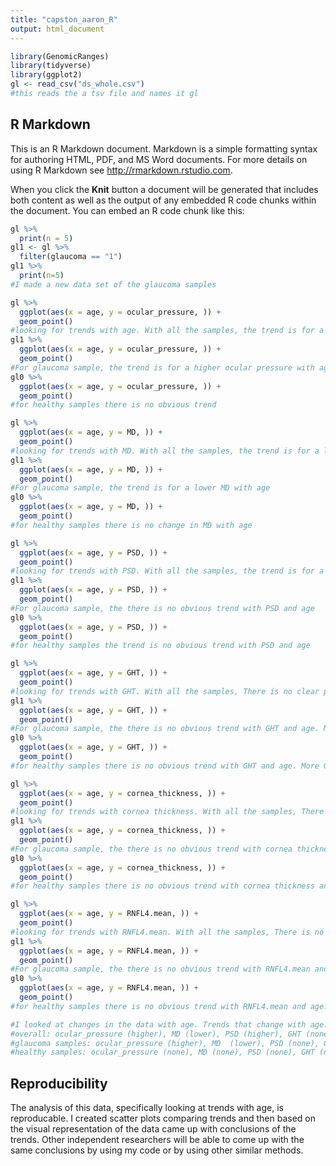 ```yaml
---
title: "capston_aaron_R"
output: html_document
---
```


```r
library(GenomicRanges)
library(tidyverse)
library(ggplot2)
gl <- read_csv("ds_whole.csv")
#this reads the a tsv file and names it gl
```

## R Markdown

This is an R Markdown document. Markdown is a simple formatting syntax for authoring HTML, PDF, and MS Word documents. For more details on using R Markdown see <http://rmarkdown.rstudio.com>.

When you click the **Knit** button a document will be generated that includes both content as well as the output of any embedded R code chunks within the document. You can embed an R code chunk like this:

```r
gl %>%
  print(n = 5)
gl1 <- gl %>%
  filter(glaucoma == "1")
gl1 %>%
  print(n=5)
#I made a new data set of the glaucoma samples
```
```r
gl %>%
  ggplot(aes(x = age, y = ocular_pressure, )) +
  geom_point()
#looking for trends with age. With all the samples, the trend is for a higher ocular pressure with age.
gl1 %>%
  ggplot(aes(x = age, y = ocular_pressure, )) +
  geom_point()
#For glaucoma sample, the trend is for a higher ocular pressure with age
gl0 %>%
  ggplot(aes(x = age, y = ocular_pressure, )) +
  geom_point()
#for healthy samples there is no obvious trend
```
```r
gl %>%
  ggplot(aes(x = age, y = MD, )) +
  geom_point()
#looking for trends with MD. With all the samples, the trend is for a lower MD with age.
gl1 %>%
  ggplot(aes(x = age, y = MD, )) +
  geom_point()
#For glaucoma sample, the trend is for a lower MD with age
gl0 %>%
  ggplot(aes(x = age, y = MD, )) +
  geom_point()
#for healthy samples there is no change in MD with age
```
```r
gl %>%
  ggplot(aes(x = age, y = PSD, )) +
  geom_point()
#looking for trends with PSD. With all the samples, the trend is for a higher PSD with age.
gl1 %>%
  ggplot(aes(x = age, y = PSD, )) +
  geom_point()
#For glaucoma sample, the there is no obvious trend with PSD and age
gl0 %>%
  ggplot(aes(x = age, y = PSD, )) +
  geom_point()
#for healthy samples the trend is no obvious trend with PSD and age
```
```r
gl %>%
  ggplot(aes(x = age, y = GHT, )) +
  geom_point()
#looking for trends with GHT. With all the samples, There is no clear pattern with age. Mosty 0 or 2.
gl1 %>%
  ggplot(aes(x = age, y = GHT, )) +
  geom_point()
#For glaucoma sample, the there is no obvious trend with GHT and age. More 2's overall.
gl0 %>%
  ggplot(aes(x = age, y = GHT, )) +
  geom_point()
#for healthy samples there is no obvious trend with GHT and age. More 0's overall.
```
```r
gl %>%
  ggplot(aes(x = age, y = cornea_thickness, )) +
  geom_point()
#looking for trends with cornea thickness. With all the samples, There is no clear pattern with age.
gl1 %>%
  ggplot(aes(x = age, y = cornea_thickness, )) +
  geom_point()
#For glaucoma sample, the there is no obvious trend with cornea thickness and age.
gl0 %>%
  ggplot(aes(x = age, y = cornea_thickness, )) +
  geom_point()
#for healthy samples there is no obvious trend with cornea thickness and age.
```

```r
gl %>%
  ggplot(aes(x = age, y = RNFL4.mean, )) +
  geom_point()
#looking for trends with RNFL4.mean. With all the samples, There is no clear pattern with age.
gl1 %>%
  ggplot(aes(x = age, y = RNFL4.mean, )) +
  geom_point()
#For glaucoma sample, the there is no obvious trend with RNFL4.mean and age.
gl0 %>%
  ggplot(aes(x = age, y = RNFL4.mean, )) +
  geom_point()
#for healthy samples there is no obvious trend with RNFL4.mean and age.
```
```r
#I looked at changes in the data with age. Trends that change with age.
#overall: ocular_pressure (higher), MD (lower), PSD (higher), GHT (none), cornea_thickness (none), RNFL4.mean (none)
#glaucoma samples: ocular_pressure (higher), MD  (lower), PSD (none), GHT (none), cornea_thickness (none), RNFL4.mean (none)
#healthy samples: ocular_pressure (none), MD (none), PSD (none), GHT (none), cornea_thickness (none), RNFL4.mean (none)
```





## **Reproducibility**

The analysis of this data, specifically looking at trends with age, is reproducable. I created scatter plots comparing trends and then based on the visual representation of the data came up with conclusions of the trends. Other independent researchers will be able to come up with the same conclusions by using my code or by using other similar methods.
